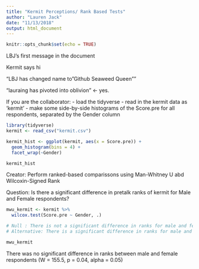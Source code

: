 ```yaml
---
title: "Kermit Perceptions/ Rank Based Tests"
author: "Lauren Jack"
date: "11/13/2018"
output: html_document
---
```


```r
knitr::opts_chunk$set(echo = TRUE)
```

LBJ's first message in the document

Kermit says hi

"LBJ has changed name to "Github Seaweed Queen""

"lauraing has pivoted into oblivion" <- yes.

If you are the collaborator:
- load the tidyverse
- read in the kermit data as 'kermit'
- make some side-by-side histograms of the Score.pre for all respondents, separated by the Gender column

```r

library(tidyverse)
kermit <- read_csv("kermit.csv")

kermit_hist <- ggplot(kermit, aes(x = Score.pre)) +
  geom_histogram(bins = 4) +
  facet_wrap(~Gender)

kermit_hist

```

Creator: Perform ranked-based comparissons using Man-Whitney U abd Wilcoxin-Signed Rank

Question: Is there a significant difference in pretalk ranks of kermit for Male and Female respondents?

```r
mwu_kermit <- kermit %>% 
  wilcox.test(Score.pre ~ Gender, .)

# Null : There is not a significant difference in ranks for male and female respondents
# Alternative: There is a significant difference in ranks for male and female respondents

mwu_kermit
```

There was no significant difference in ranks between male and female respondents (W = 155.5, p = 0.04, alpha = 0.05)
